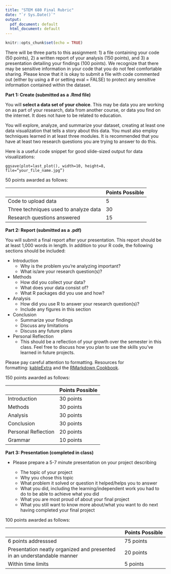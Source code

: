 ```yaml
---
title: "STEM 680 Final Rubric"
date: "`r Sys.Date()`"
output:
  pdf_document: default
  html_document: default
---
```


```r
knitr::opts_chunk$set(echo = TRUE)
```

There will be three parts to this assignment: 1) a file containing your code (50 points), 2) a written report of your analysis (150 points), and 3) a presentation detailing your findings (100 points). We recognize that there may be sensitive information in your code that you do not feel comfortable sharing. Please know that it is okay to submit a file with code commented out (either by using a \# or setting eval = FALSE) to protect any sensitive information contained within the dataset.

**Part 1: Create (submitted as a .Rmd file)**

You will **select a data set of your choice**. This may be data you are working on as part of your research, data from another course, or data you find on the internet. It does not have to be related to education.

You will explore, analyze, and summarize your dataset, creating at least one data visualization that tells a story about this data. You must also employ techniques learned in at least three modules. It is recommended that you have at least two research questions you are trying to answer to do this.

Here is a useful code snippet for good slide-sized output for data visualizations:

`ggsave(plot=last_plot(), width=10, height=8, file=”your_file_name.jpg”)`

50 points awarded as follows:

|                                       | Points Possible |
|---------------------------------------|-----------------|
| Code to upload data                   | 5               |
| Three techniques used to analyze data | 30              |
| Research questions answered           | 15              |

**Part 2: Report (submitted as a .pdf)**

You will submit a final report after your presentation. This report should be at least 1,000 words in length. In addition to your R code, the following sections should be included:

-   Introduction
    -   Why is the problem you're analyzing important?
    -   What is/are your research question(s)?
-   Methods
    -   How did you collect your data?
    -   What does your data consist of?
    -   What R packages did you use and how?
-   Analysis
    -   How did you use R to answer your research question(s)?
    -   Include any figures in this section
-   Conclusion
    -   Summarize your findings
    -   Discuss any limitations
    -   Discuss any future plans
-   Personal Reflection
    -   This should be a reflection of your growth over the semester in this class. Feel free to discuss how you plan to use the skills you've learned in future projects.

Please pay careful attention to formatting. Resources for formatting: [kableExtra](https://cran.r-project.org/web/packages/kableExtra/vignettes/awesome_table_in_html.html) and the [RMarkdown Cookbook](https://bookdown.org/yihui/rmarkdown-cookbook/).

150 points awarded as follows:

|                     | Points Possible |
|---------------------|-----------------|
| Introduction        | 30 points       |
| Methods             | 30 points       |
| Analysis            | 30 points       |
| Conclusion          | 30 points       |
| Personal Reflection | 20 points       |
| Grammar             | 10 points       |

**Part 3: Presentation (completed in class)**

-   Please prepare a 5-7 minute presentation on your project describing

    -   The topic of your project
    -   Why you chose this topic
    -   What problem it solved or question it helped/helps you to answer
    -   What you did, including the learning/independent work you had to do to be able to achieve what you did
    -   What you are most proud of about your final project
    -   What you still want to know more about/what you want to do next having completed your final project

100 points awarded as follows:

|                                                                         | Points Possible |
|----------------------------------------------------|--------------------|
| 6 points addresssed                                                     | 75 points       |
| Presentation neatly organized and presented in an understandable manner | 20 points       |
| Within time limits                                                      | 5 points        |
